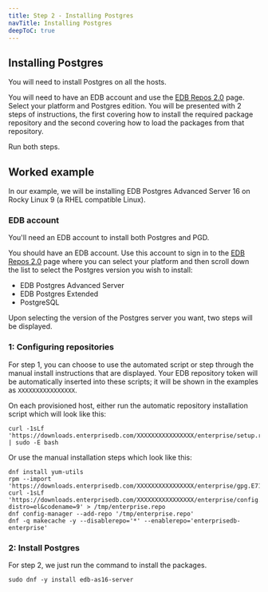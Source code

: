 ```yaml
---
title: Step 2 - Installing Postgres
navTitle: Installing Postgres
deepToC: true
---
```


## Installing Postgres

You will need to install Postgres on all the hosts.

You will need to have an EDB account and use the [EDB Repos 2.0](https://www.enterprisedb.com/repos) page.
Select your platform and Postgres edition. 
You will be presented with 2 steps of instructions, the first covering how to install the required package repository and the second covering how to load the packages from that repository.

Run both steps.

## Worked example

In our example, we will be installing EDB Postgres Advanced Server 16 on Rocky Linux 9 (a RHEL compatible Linux).

### EDB account

You'll need an EDB account to install both Postgres and PGD.

You should have an EDB account. Use this account to sign in to the [EDB Repos 2.0](https://www.enterprisedb.com/repos) page where you can select your platform and then scroll down the list to select the Postgres version you wish to install:

* EDB Postgres Advanced Server
* EDB Postgres Extended
* PostgreSQL

Upon selecting the version of the Postgres server you want, two steps will be displayed.


### 1: Configuring repositories

For step 1, you can choose to use the automated script or step through the manual install instructions that are displayed. Your EDB repository token will be automatically inserted into these scripts; it will be shown in the examples as `XXXXXXXXXXXXXXXX`.

On each provisioned host, either run the automatic repository installation script which will look like this: 

```
curl -1sLf 'https://downloads.enterprisedb.com/XXXXXXXXXXXXXXXX/enterprise/setup.rpm.sh' | sudo -E bash
```

Or use the manual installation steps which look like this:

```
dnf install yum-utils 
rpm --import 'https://downloads.enterprisedb.com/XXXXXXXXXXXXXXXX/enterprise/gpg.E71EB0829F1EF813.key'
curl -1sLf 'https://downloads.enterprisedb.com/XXXXXXXXXXXXXXXX/enterprise/config.rpm.txt?distro=el&codename=9' > /tmp/enterprise.repo
dnf config-manager --add-repo '/tmp/enterprise.repo'
dnf -q makecache -y --disablerepo='*' --enablerepo='enterprisedb-enterprise'
```

### 2: Install Postgres

For step 2, we just run the command to install the packages.

```
sudo dnf -y install edb-as16-server
```
